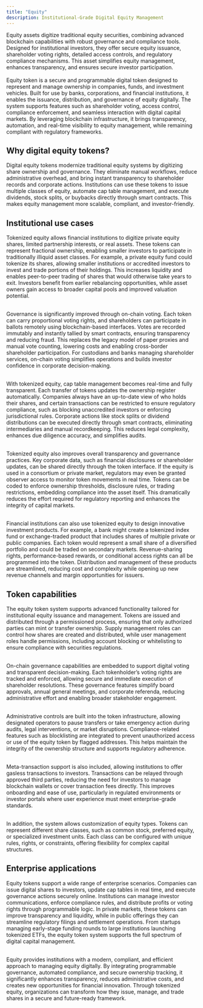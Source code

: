 ```yaml
---
title: "Equity"
description: Institutional-Grade Digital Equity Management
---
```

Equity assets digitize traditional equity securities, combining advanced blockchain capabilities with robust governance and compliance tools. Designed for institutional investors, they offer secure equity issuance, shareholder voting rights, detailed access controls, and regulatory compliance mechanisms. This asset simplifies equity management, enhances transparency, and ensures secure investor participation.
<br></br>
Equity token is a secure and programmable digital token designed to represent and manage ownership in companies, funds, and investment vehicles. Built for use by banks, corporations, and financial institutions, it enables the issuance, distribution, and governance of equity digitally. The system supports features such as shareholder voting, access control, compliance enforcement, and seamless interaction with digital capital markets. By leveraging blockchain infrastructure, it brings transparency, automation, and real-time visibility to equity management, while remaining compliant with regulatory frameworks.

## Why digital equity tokens?

Digital equity tokens modernize traditional equity systems by digitizing share ownership and governance. They eliminate manual workflows, reduce administrative overhead, and bring instant transparency to shareholder records and corporate actions. Institutions can use these tokens to issue multiple classes of equity, automate cap table management, and execute dividends, stock splits, or buybacks directly through smart contracts. This makes equity management more scalable, compliant, and investor-friendly.

## Institutional use cases

Tokenized equity allows financial institutions to digitize private equity shares, limited partnership interests, or real assets. These tokens can represent fractional ownership, enabling smaller investors to participate in traditionally illiquid asset classes. For example, a private equity fund could tokenize its shares, allowing smaller institutions or accredited investors to invest and trade portions of their holdings. This increases liquidity and enables peer-to-peer trading of shares that would otherwise take years to exit. Investors benefit from earlier rebalancing opportunities, while asset owners gain access to broader capital pools and improved valuation potential.
<br></br>

Governance is significantly improved through on-chain voting. Each token can carry proportional voting rights, and shareholders can participate in ballots remotely using blockchain-based interfaces. Votes are recorded immutably and instantly tallied by smart contracts, ensuring transparency and reducing fraud. This replaces the legacy model of paper proxies and manual vote counting, lowering costs and enabling cross-border shareholder participation. For custodians and banks managing shareholder services, on-chain voting simplifies operations and builds investor confidence in corporate decision-making.
<br></br>

With tokenized equity, cap table management becomes real-time and fully transparent. Each transfer of tokens updates the ownership register automatically. Companies always have an up-to-date view of who holds their shares, and certain transactions can be restricted to ensure regulatory compliance, such as blocking unaccredited investors or enforcing jurisdictional rules. Corporate actions like stock splits or dividend distributions can be executed directly through smart contracts, eliminating intermediaries and manual recordkeeping. This reduces legal complexity, enhances due diligence accuracy, and simplifies audits.
<br></br>

Tokenized equity also improves overall transparency and governance practices. Key corporate data, such as financial disclosures or shareholder updates, can be shared directly through the token interface. If the equity is used in a consortium or private market, regulators may even be granted observer access to monitor token movements in real time. Tokens can be coded to enforce ownership thresholds, disclosure rules, or trading restrictions, embedding compliance into the asset itself. This dramatically reduces the effort required for regulatory reporting and enhances the integrity of capital markets.
<br></br>

Financial institutions can also use tokenized equity to design innovative investment products. For example, a bank might create a tokenized index fund or exchange-traded product that includes shares of multiple private or public companies. Each token would represent a small share of a diversified portfolio and could be traded on secondary markets. Revenue-sharing rights, performance-based rewards, or conditional access rights can all be programmed into the token. Distribution and management of these products are streamlined, reducing cost and complexity while opening up new revenue channels and margin opportunities for issuers.

## Token capabilities

The equity token system supports advanced functionality tailored for institutional equity issuance and management. Tokens are issued and distributed through a permissioned process, ensuring that only authorized parties can mint or transfer ownership. Supply management roles can control how shares are created and distributed, while user management roles handle permissions, including account blocking or whitelisting to ensure compliance with securities regulations.
<br></br>

On-chain governance capabilities are embedded to support digital voting and transparent decision-making. Each tokenholder’s voting rights are tracked and enforced, allowing secure and immediate execution of shareholder resolutions. These governance features simplify board approvals, annual general meetings, and corporate referenda, reducing administrative effort and enabling broader stakeholder engagement.
<br></br>

Administrative controls are built into the token infrastructure, allowing designated operators to pause transfers or take emergency action during audits, legal interventions, or market disruptions. Compliance-related features such as blocklisting are integrated to prevent unauthorized access or use of the equity token by flagged addresses. This helps maintain the integrity of the ownership structure and supports regulatory adherence.
<br></br>

Meta-transaction support is also included, allowing institutions to offer gasless transactions to investors. Transactions can be relayed through approved third parties, reducing the need for investors to manage blockchain wallets or cover transaction fees directly. This improves onboarding and ease of use, particularly in regulated environments or investor portals where user experience must meet enterprise-grade standards.
<br></br>

In addition, the system allows customization of equity types. Tokens can represent different share classes, such as common stock, preferred equity, or specialized investment units. Each class can be configured with unique rules, rights, or constraints, offering flexibility for complex capital structures.

## Enterprise applications

Equity tokens support a wide range of enterprise scenarios. Companies can issue digital shares to investors, update cap tables in real time, and execute governance actions securely online. Institutions can manage investor communications, enforce compliance rules, and distribute profits or voting rights through programmable logic. In private markets, these tokens can improve transparency and liquidity, while in public offerings they can streamline regulatory filings and settlement operations. From startups managing early-stage funding rounds to large institutions launching tokenized ETFs, the equity token system supports the full spectrum of digital capital management.
<br></br>

Equity provides institutions with a modern, compliant, and efficient approach to managing equity digitally. By integrating programmable governance, automated compliance, and secure ownership tracking, it significantly enhances transparency, reduces administrative costs, and creates new opportunities for financial innovation. Through tokenized equity, organizations can transform how they issue, manage, and trade shares in a secure and future-ready framework.